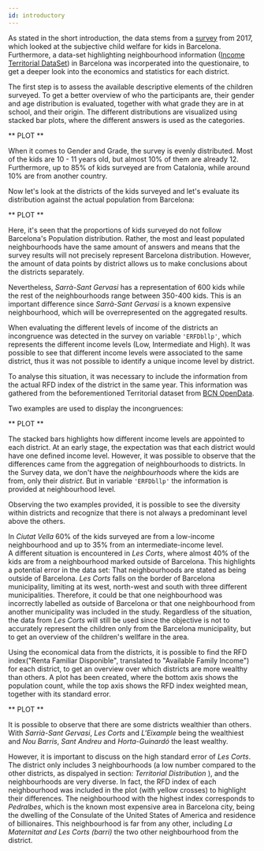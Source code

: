 ```yaml
---
id: introductory
---
```


<!-- 
TODO:  
Talk about data sets in the beginning
Change the RFD - remove all things regarding the table
-->

As stated in the short introduction, the data stems from a [survey](https://w10.bcn.es/APPS/riswestudis/documentacio.do?reqCode=mostrarImatge&idDoc=10447)
from 2017, which looked at the subjective child welfare for kids in Barcelona. 
Furthermore, a data-set highlighting neighbourhood information ([Income Territorial DataSet](https://opendata-ajuntament.barcelona.cat/data/en/dataset/est-renda-familiar))
in Barcelona was incorperated into the questionaire, to get a deeper look into the economics and statistics for each district. 

The first step is to assess the available descriptive elements of the children surveyed.
To get a better overview of who the participants are, their gender and age distribution is evaluated, 
together with what grade they are in at school, and their origin.
The different distributions are visualized using stacked bar plots, where the different answers is used as the categories. 


** PLOT **


When it comes to Gender and Grade, the survey is evenly distributed. 
Most of the kids are 10 - 11 years old, but almost 10% of them are already 12.
Furthermore, up to 85% of kids surveyed are from Catalonia, while around 10% are from another country.  

Now let's look at the districts of the kids surveyed and let's evaluate its distribution against the actual population from Barcelona:


** PLOT **


Here, it's seen that the proportions of kids surveyed do not follow Barcelona's Population distribution. 
Rather, the most and least populated neighbourhoods have the same amount of answers 
and means that the survey results will not precisely represent Barcelona distribution. 
However, the amount of data points by district allows us to make conclusions about the districts separately.

Nevertheless, _Sarrà-Sant Gervasi_ has a representation of 600 kids while the rest of the neighbourhoods range between 350-400 kids. 
This is an important difference since _Sarrà-Sant Gervasi_ is a known expensive neighbourhood, which will be overrepresented on the aggregated results.  

When evaluating the different levels of income of the districts an incongruence was detected in the survey on variable `'ERFDbllp'`, 
which represents the different income levels (Low, Intermediate and High). 
It was possible to see that different income levels were associated to the same district, thus it was not possible to identify a unique income level by district.  

To analyse this situation, it was necessary to include the information from the actual RFD index of the district in the same year. 
This information was gathered from the beforementioned Territorial dataset from 
[BCN OpenData](https://upload.wikimedia.org/wikipedia/commons/a/ab/Barcelona_Barris_map.svg).

Two examples are used to display the incongruences:


** PLOT **


The stacked bars highlights how different income levels are appointed to each district. 
At an early stage, the expectation was that each district would have one defined income level. 
However, it was possible to observe that the differences came from the aggregation of neighbourhoods to districts. 
In the Survey data, we don't have the _neighbourhoods_ where the kids are from, only their _district_. 
But in variable `'ERFDbllp'` the information is provided at neighbourhood level.

Observing the two examples provided, it is possible to see the diversity within districts 
and recognize that there is not always a predominant level above the others. 

In _Ciutat Vella_  60% of the kids surveyed are from a low-income neighbourhood and up to 35% from an intermediate-income level.  
A different situation is encountered in _Les Corts_, where almost 40% of the kids are from a neighbourhood marked outside of Barcelona. 
This highlights a potential error in the data set: That neighbourhoods are stated as being outside of Barcelona. 
_Les Corts_ falls on the border of Barcelona municipality, limiting at its west, north-west and south with three different municipalities. 
Therefore, it could be that one neighbourhood was incorrectly labelled as outside of Barcelona or 
that one neighbourhood from another municipality was included in the study. 
Regardless of the situation, the data from _Les Corts_ will still be used since the objective is not to accurately represent the children
only from the Barcelona municipality, but to get an overview of the children's wellfare in the area.

Using the economical data from the districts, it is possible to find the RFD index("Renta Familiar Disponible", translated to "Available Family Income") for each 
district, to get an overview over which districts are more wealthy than others. A plot has been created, where the bottom axis shows the population count,
while the top axis shows the RFD index weighted mean, together with its standard error.


** PLOT **


It is possible to observe that there are some districts wealthier than others. 
With _Sarrià-Sant Gervasi_, _Les Corts_ and _L'Eixample_ being the wealthiest and _Nou Barris_, _Sant Andreu_ and _Horta-Guinardó_ the least wealthy. 

However, it is important to discuss on the high standard error of _Les Corts_. 
The district only includes 3 neighbourhoods (a low number compared to the other districts, as dispalyed in section: _Territorial Distribution_ ), 
and the neighbourhoods are very diverse. In fact, the RFD index of each neighbourhood was included in the plot (with yellow crosses) to highlight their differences. 
The neighbourhood with the highest index corresponds to _Pedralbes_, which is the known most expensive area in Barcelona city, 
being the dwelling of the Consulate of the United States of America and residence of billionaires. 
This neighbourhood is far from any other, including _La Maternitat and Les Corts (barri)_ the two other neighbourhood from the district.
